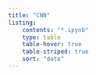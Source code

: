 ```yaml
---
title: "CNN"
listing:
    contents: "*.ipynb"
    type: table
    table-hover: true
    table-striped: true
    sort: "date"
---
```


